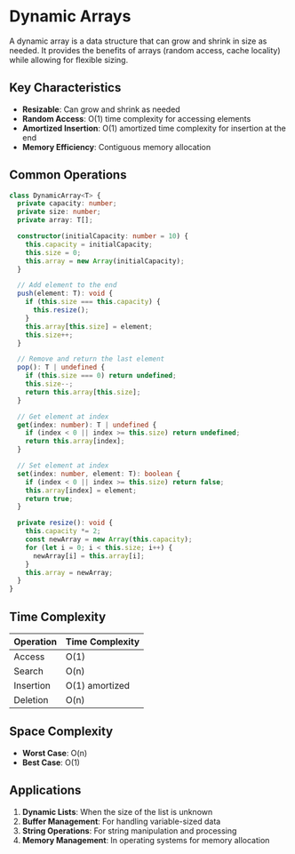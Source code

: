 
# Dynamic Arrays

A dynamic array is a data structure that can grow and shrink in size as needed. It provides the benefits of arrays (random access, cache locality) while allowing for flexible sizing.

## Key Characteristics

- **Resizable**: Can grow and shrink as needed
- **Random Access**: O(1) time complexity for accessing elements
- **Amortized Insertion**: O(1) amortized time complexity for insertion at the end
- **Memory Efficiency**: Contiguous memory allocation

## Common Operations

```typescript
class DynamicArray<T> {
  private capacity: number;
  private size: number;
  private array: T[];

  constructor(initialCapacity: number = 10) {
    this.capacity = initialCapacity;
    this.size = 0;
    this.array = new Array(initialCapacity);
  }

  // Add element to the end
  push(element: T): void {
    if (this.size === this.capacity) {
      this.resize();
    }
    this.array[this.size] = element;
    this.size++;
  }

  // Remove and return the last element
  pop(): T | undefined {
    if (this.size === 0) return undefined;
    this.size--;
    return this.array[this.size];
  }

  // Get element at index
  get(index: number): T | undefined {
    if (index < 0 || index >= this.size) return undefined;
    return this.array[index];
  }

  // Set element at index
  set(index: number, element: T): boolean {
    if (index < 0 || index >= this.size) return false;
    this.array[index] = element;
    return true;
  }

  private resize(): void {
    this.capacity *= 2;
    const newArray = new Array(this.capacity);
    for (let i = 0; i < this.size; i++) {
      newArray[i] = this.array[i];
    }
    this.array = newArray;
  }
}
```

## Time Complexity

| Operation | Time Complexity |
| --------- | --------------- |
| Access    | O(1)            |
| Search    | O(n)            |
| Insertion | O(1) amortized  |
| Deletion  | O(n)            |

## Space Complexity

- **Worst Case**: O(n)
- **Best Case**: O(1)

## Applications

1. **Dynamic Lists**: When the size of the list is unknown
2. **Buffer Management**: For handling variable-sized data
3. **String Operations**: For string manipulation and processing
4. **Memory Management**: In operating systems for memory allocation

<ArrayVisualizer />
